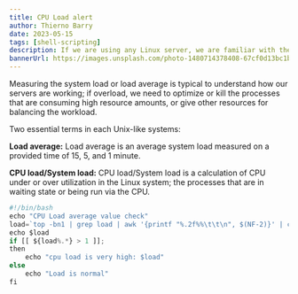 ```yaml
---
title: CPU Load alert
author: Thierno Barry
date: 2023-05-15
tags: [shell-scripting]
description: If we are using any Linux server, we are familiar with the system load or load average term.
bannerUrl: https://images.unsplash.com/photo-1480714378408-67cf0d13bc1b
---
```


Measuring the system load or load average is typical to understand how our servers are working; if overload, we need to optimize or kill the processes that are consuming high resource amounts, or give other resources for balancing the workload.

Two essential terms in each Unix-like systems:

**Load average:** Load average is an average system load measured on a provided time of 15, 5, and 1 minute.

**CPU load/System load:** CPU load/System load is a calculation of CPU under or over utilization in the Linux system; the processes that are in waiting state or being run via the CPU.

```jsx
#!/bin/bash
echo "CPU Load average value check"
load=`top -bn1 | grep load | awk '{printf "%.2f%%\t\t\n", $(NF-2)}' | cut -d '%' -f1`
echo $load
if [[ ${load%.*} > 1 ]];
then
    echo "cpu load is very high: $load"
else
    echo "Load is normal"
fi
```
